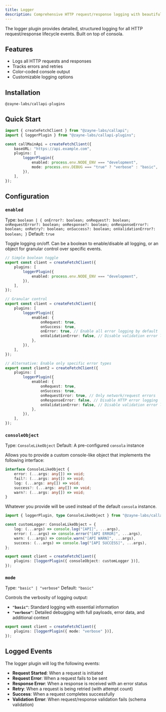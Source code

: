 ```yaml
---
title: Logger
description: Comprehensive HTTP request/response logging with beautiful console output
---
```


The logger plugin provides detailed, structured logging for all HTTP request/response lifecycle events. Built on top of <Link href="https://github.com/unjs/consola" target="_blank">consola</Link>.

## Features

- Logs all HTTP requests and responses
- Tracks errors and retries
- Color-coded console output
- Customizable logging options

## Installation

```package-install
@zayne-labs/callapi-plugins
```

## Quick Start

```ts title="api.ts"
import { createFetchClient } from "@zayne-labs/callapi";
import { loggerPlugin } from "@zayne-labs/callapi-plugins";

const callMainApi = createFetchClient({
	baseURL: "https://api.example.com",
	plugins: [
		loggerPlugin({
			enabled: process.env.NODE_ENV === "development",
			mode: process.env.DEBUG === "true" ? "verbose" : "basic",
		}),
	],
});
```

## Configuration

### `enabled`

Type: `boolean | { onError?: boolean; onRequest?: boolean; onRequestError?: boolean; onResponse?: boolean; onResponseError?: boolean; onRetry?: boolean; onSuccess?: boolean; onValidationError?: boolean; }`
Default: `true`

Toggle logging on/off. Can be a boolean to enable/disable all logging, or an object for granular control over specific events.

```ts
// Simple boolean toggle
export const client = createFetchClient({
	plugins: [
		loggerPlugin({
			enabled: process.env.NODE_ENV === "development",
		}),
	],
});

// Granular control
export const client = createFetchClient({
	plugins: [
		loggerPlugin({
			enabled: {
				onRequest: true,
				onSuccess: true,
				onError: true, // Enable all error logging by default
				onValidationError: false, // Disable validation error logging specifically
			},
		}),
	],
});

// Alternative: Enable only specific error types
export const client2 = createFetchClient({
	plugins: [
		loggerPlugin({
			enabled: {
				onRequest: true,
				onSuccess: true,
				onRequestError: true, // Only network/request errors
				onResponseError: false, // Disable HTTP error logging
				onValidationError: false, // Disable validation error logging
			},
		}),
	],
});
```

### `consoleObject`

Type: `ConsoleLikeObject`
Default: A pre-configured `consola` instance

Allows you to provide a custom console-like object that implements the following interface:

```ts
interface ConsoleLikeObject {
	error: (...args: any[]) => void;
	fail?: (...args: any[]) => void;
	log: (...args: any[]) => void;
	success?: (...args: any[]) => void;
	warn?: (...args: any[]) => void;
}
```

Whatever you provide will be used instead of the default `consola` instance.

```ts title="api.ts"
import { loggerPlugin, type ConsoleLikeObject } from "@zayne-labs/callapi-plugins";

const customLogger: ConsoleLikeObject = {
	log: (...args) => console.log("[API]", ...args),
	error: (...args) => console.error("[API ERROR]", ...args),
	warn: (...args) => console.warn("[API WARN]", ...args),
	success: (...args) => console.log("[API SUCCESS]", ...args),
};

export const client = createFetchClient({
	plugins: [loggerPlugin({ consoleObject: customLogger })],
});
```

### `mode`

Type: `"basic" | "verbose"`
Default: `"basic"`

Controls the verbosity of logging output:

- **`"basic"`**: Standard logging with essential information
- **`"verbose"`**: Detailed debugging with full payloads, error data, and additional context

```ts
export const client = createFetchClient({
	plugins: [loggerPlugin({ mode: "verbose" })],
});
```

## Logged Events

The logger plugin will log the following events:

- **Request Started**: When a request is initiated
- **Request Error**: When a request fails to be sent
- **Response Error**: When a response is received with an error status
- **Retry**: When a request is being retried (with attempt count)
- **Success**: When a request completes successfully
- **Validation Error**: When request/response validation fails (schema validation)
